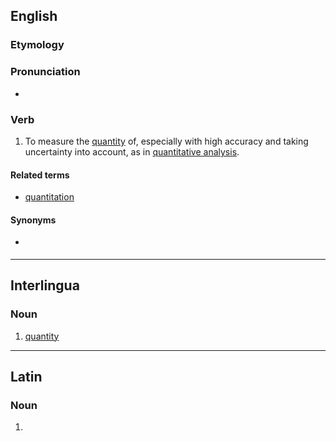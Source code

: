 ==English==

===Etymology===
{{back-form|quantitative|lang=en}}

===Pronunciation===
* {{a|UK}} {{IPA|/ˈkwɒn.tɪ.teɪt/|lang=en}}

===Verb===
{{en-verb|quantitat}}

# {{lb|en|transitive}} To measure the [[quantity]] of, especially with high accuracy and taking uncertainty into account, as in [[quantitative analysis]].

====Related terms====
* [[quantitation]]

====Synonyms====
* {{sense|assign a quantity to}} {{l|en|quantify}}

----

==Interlingua==

===Noun===
{{ia-noun}}

# [[quantity]]

----

==Latin==

===Noun===
{{la-noun-form|quantitāte}}

# {{inflection of|quantitas||abl|s|lang=la}}